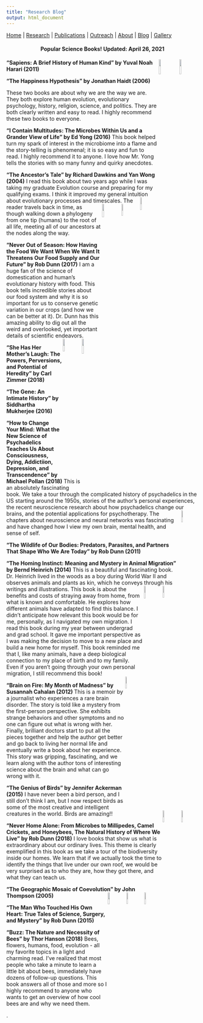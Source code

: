 ```yaml
---
title: "Research Blog"
output: html_document
---
```


[Home](index.html)  |  [Research](research.html)  |  [Publications](pubs.html)  |  [Outreach](outreach.html)  |  [About](about.html) | [Blog](blog.html) | [Gallery](gallery.html)

<center>
#### Popular Science Books! Updated: April 26, 2021 
</center>

<img src="images/THH.PNG" width="10%" ALIGN="right"/> <img src="images/Sapiens.PNG" width="10%" ALIGN="right"/>

**"Sapiens: A Brief History of Human Kind" by Yuval Noah Harari (2011)** <br>

**“The Happiness Hypothesis” by Jonathan Haidt (2006)** 

These two books are about why we are the way we are. They both explore human evolution, evolutionary psychology, history, religion, science, and politics. They are both clearly written and easy to read. I highly recommend these two books to everyone.

**“I Contain Multitudes: The Microbes Within Us and a Grander View of Life” by Ed Yong (2016)**
This book helped turn my spark of interest in the microbiome into a flame and the story-telling is phenomenal; it is so easy and fun to read. I highly recommend it to anyone. I love how Mr. Yong tells the stories with so many funny and quirky anecdotes. 

**“The Ancestor’s Tale” by Richard Dawkins and Yan Wong (2004)**
I read this book about two years ago while I was taking my graduate Evolution course and preparing for my qualifying exams. I think it improved my general intuition about evolutionary processes and timescales. <img src="images/NOOS.PNG" width="9.25%" ALIGN="right"/><img src="images/TAT.PNG" width="9%" ALIGN="right"/><img src="images/ICM.PNG" width="9.5%" ALIGN = "right"/> The reader travels back in time, as though walking down a phylogeny from one tip (humans) to the root of all life, meeting all of our ancestors at the nodes along the way. 

**“Never Out of Season: How Having the Food We Want When We Want It Threatens Our Food Supply and Our Future” by Rob Dunn (2017)**
I am a huge fan of the science of domestication and human’s evolutionary history with food. This book tells incredible stories about our food system and why it is so important for us to conserve genetic variation in our crops (and how we can be better at it). Dr. Dunn has this amazing ability to dig out all the weird and overlooked, yet important details of scientific endeavors. <br>
<img src="images/TG.PNG" width="10%" ALIGN="right"/><img src="images/SHHML.PNG" width="9.25%" ALIGN="right"/>

**“She Has Her Mother’s Laugh: The Powers, Perversions, and Potential of Heredity” by Carl Zimmer (2018) **

**“The Gene: An Intimate History” by Siddhartha Mukherjee (2016)**

**"How to Change Your Mind: What the New Science of Psychadelics Teaches Us About Consciousness, Dying, Addictiion, Depression, and Transcendence" by Michael Pollan (2018)** 
This is an absolutely fascinating book. We take a tour through the complicated history of psychadelics in the US starting around the 1950s, stories of the author's personal experiences, the recent neuroscience research about how psychadelics change our brains, <img src="images/HTCYM.PNG" width="9%"/ ALIGN ="right"/> and the potential applications for psychotherapy. The chapters about neuroscience and neural networks was fascinating and have changed how I view my own brain, mental health, and sense of self. 

**“The Wildlife of Our Bodies: Predators, Parasites, and Partners That Shape Who We Are Today” by Rob Dunn (2011)**

**“The Homing Instinct: Meaning and Mystery in Animal Migration” by Bernd Heinrich (2014)**
This is a beautiful and fascinating book. Dr. Heinrich lived in the woods as a boy during World War II and observes animals and plants as kin, which he conveys through his writings and illustrations. <img src="images/THI.PNG" width="9%" ALIGN="right"/> <img src="images/TWOOB.PNG" width="9.25%" ALIGN="right"/> This book is about the benefits and costs of straying away from home, from what is known and comfortable. He explores how different animals have adapted to find this balance. I didn’t anticipate how relevant this book would be for me, personally, as I navigated my own migration. I read this book during my year between undergrad and grad school. It gave me important perspective as I was making the decision to move to a new place and build a new home for myself. This book reminded me that I, like many animals, have a deep biological connection to my place of birth and to my family. Even if you aren’t going through your own personal migration, I still recommend this book! <br>
<img src="images/BOF.PNG" width="9%" ALIGN="right"/>

**“Brain on Fire: My Month of Madness” by Susannah Cahalan (2012) **
This is a memoir by a journalist who experiences a rare brain disorder. The story is told like a mystery from the first-person perspective. She exhibits strange behaviors and other symptoms and no one can figure out what is wrong with her. Finally, brilliant doctors start to put all the pieces together and help the author get better and go back to living her normal life and eventually write a book about her experience. This story was gripping, fascinating, and we learn along with the author tons of interesting science about the brain and what can go wrong with it. 

**“The Genius of Birds” by Jennifer Ackerman (2015)**
I have never been a bird person, and I still don’t think I am, but I now respect birds as some of the most creative and intelligent creatures in the world.  Birds are amazing!! <img src="images/NHA.PNG" width="9%" ALIGN="right"/> <img src="images/GOB.PNG" width="9%" ALIGN="right"/>

**“Never Home Alone: From Microbes to Millipedes, Camel Crickets, and Honeybees, The Natural History of Where We Live” by Rob Dunn (2018)**
I love books that show us what is extraordinary about our ordinary lives. This theme is clearly exemplified in this book as we take a tour of the biodiversity inside our homes. We learn that if we actually took the time to identify the things that live under our own roof, we would be very surprised as to who they are, how they got there, and what they can teach us. 

**“The Geographic Mosaic of Coevolution” by John Thompson (2005)**
<img src="images/Buzz.PNG" width="9%" ALIGN="right"/><img src="images/MWTHOH.PNG" width="8.75%" ALIGN="right"/><img src="images/GMOC.PNG" width="9%" ALIGN="right"/>

**“The Man Who Touched His Own Heart: True Tales of Science, Surgery, and Mystery” by Rob Dunn (2015)**

**"Buzz: The Nature and Necessity of Bees" by Thor Hanson (2018)**
Bees, flowers, humans, food, evolution - all my favorite topics in a light and charming read. I've realized that most people who take a minute to learn a little bit about bees, immediately have dozens of follow-up questions. This book answers all of those and more so I highly recommend to anyone who wants to get an overview of how cool bees are and why we need them. 


.
